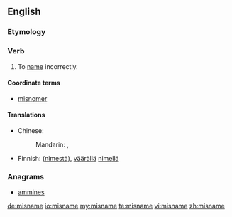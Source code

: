 ==English==

===Etymology===
{{prefix|mis|name}}

===Verb===
{{en-verb|misnames|misnaming|misnamed|misnamed}}

# To [[name]] incorrectly.

====Coordinate terms====
* [[misnomer]]

====Translations====
{{trans-top|name incorrectly}}
* Chinese:
*: Mandarin: {{t|cmn|誤稱|sc=Hani}}, {{t|cmn|误称|tr=wùchēng|sc=Hani}}
{{trans-mid}}
* Finnish: {{t-|fi|erehtyä}} ([[nimi|nimestä]]), {{t+|fi|kutsua}} [[väärä|väärällä]] [[nimi|nimellä]]
{{trans-bottom}}

===Anagrams===
* [[ammines#English|ammines]]

[[de:misname]]
[[io:misname]]
[[my:misname]]
[[te:misname]]
[[vi:misname]]
[[zh:misname]]